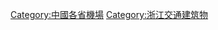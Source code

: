 {{Catnav|頁面分類|各種主題的頁面分類|依中国各省来作的分类|中國各省交通|浙江交通}}

[[Category:中國各省機場|Category:中國各省機場]]
[[Category:浙江交通建筑物|Category:浙江交通建筑物]]